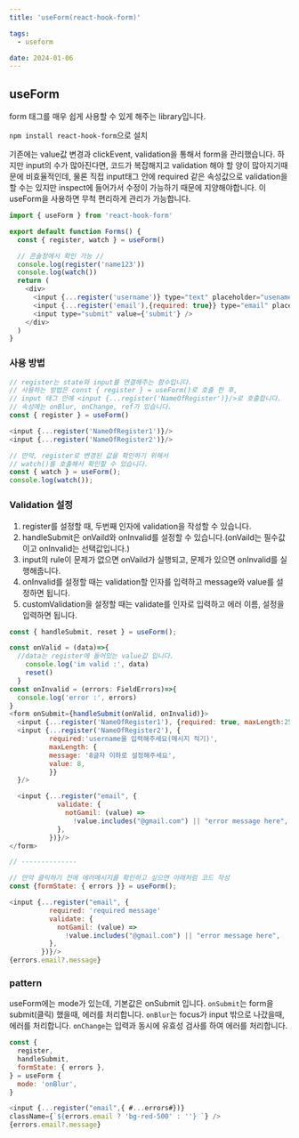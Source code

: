 ```yaml
---
title: 'useForm(react-hook-form)'

tags:
  - useform

date: 2024-01-06
---
```


## useForm

form 태그를 매우 쉽게 사용할 수 있게 해주는 library입니다.

`npm install react-hook-form`으로 설치

기존에는 value값 변경과 clickEvent, validation을 통해서 form을 관리했습니다.
하지만 input의 수가 많아진다면, 코드가 복잡해지고 validation 해야 할 양이 많아지기때문에 비효율적인데,
물론 직접 input태그 안에 required 같은 속성값으로 validation을 할 수는 있지만 inspect에 들어가서 수정이 가능하기 때문에 지양해야합니다.
이 useForm을 사용하면 무척 편리하게 관리가 가능합니다.

```js
import { useForm } from 'react-hook-form'

export default function Forms() {
  const { register, watch } = useForm()

  // 콘솔창에서 확인 가능 //
  console.log(register('name123'))
  console.log(watch())
  return (
    <div>
      <input {...register('username')} type="text" placeholder="usename" />
      <input {...register('email'),{required: true}} type="email" placeholder="email" />
      <input type="submit" value={'submit'} />
    </div>
  )
}
```

### 사용 방법

```js
// register는 state와 input를 연결해주는 함수입니다.
// 사용하는 방법은 const { register } = useForm()로 호출 한 후,
// input 태그 안에 <input {...register('NameOfRegister')}/>로 호출합니다.
// 속성에는 onBlur, onChange, ref가 있습니다.
const { register } = useForm()

<input {...register('NameOfRegister1')}/>
<input {...register('NameOfRegister2')}/>

// 만약, register로 변경된 값을 확인하기 위해서
// watch()를 호출해서 확인할 수 있습니다.
const { watch } = useForm();
console.log(watch());
```

### Validation 설정

1. register를 설정할 때, 두번째 인자에 validation을 작성할 수 있습니다.
2. handleSubmit은 onVaild와 onInvalid를 설정할 수 있습니다.(onVaild는 필수값이고 onInvalid는 선택값입니다.)
3. input의 rule이 문제가 없으면 onVaild가 실행되고, 문제가 있으면 onInvalid를 실행해줍니다.
4. onInvalid를 설정할 때는 validation할 인자를 입력하고 message와 value를 설정하면 됩니다.
5. customValidation을 설정할 때는 validate를 인자로 입력하고 에러 이름, 설정을 입력하면 됩니다.

```js
const { handleSubmit, reset } = useForm();

const onValid = (data)=>{
  //data는 register에 들어있는 value값 입니다.
    console.log('im valid :', data)
    reset()
  }
const onInvalid = (errors: FieldErrors)=>{
  console.log('error :', errors)
}
<form onSubmit={handleSubmit(onValid, onInvalid)}>
  <input {...register('NameOfRegister1'), {required: true, maxLength:25}}/>
  <input {...register('NameOfRegister2'), {
          required:'username을 입력해주세요(메시지 적기)',
          maxLength: {
          message: '8글자 이하로 설정해주세요',
          value: 8,
          }}
  }/>

  <input {...register("email", {
            validate: {
              notGamil: (value) =>
                !value.includes("@gmail.com") || "error message here",
            },
          })}/>
</form>

// --------------

// 만약 클릭하기 전에 에러메시지를 확인하고 싶으면 아래처럼 코드 작성
const {formState: { errors }} = useForm();

<input {...register("email", {
          required: 'required message'
          validate: {
            notGamil: (value) =>
              !value.includes("@gmail.com") || "error message here",
          },
        })}/>
{errors.email?.message}
```

### pattern

useForm에는 mode가 있는데, 기본값은 onSubmit 입니다.
`onSubmit`는 form을 submit(클릭) 했을때, 에러를 처리합니다.
`onBlur`는 focus가 input 밖으로 나갔을때, 에러를 처리합니다.
`onChange`는 입력과 동시에 유효성 검사를 하여 에러를 처리합니다.

```js
const {
  register,
  handleSubmit,
  formState: { errors },
} = useForm {
  mode: 'onBlur',
}

<input {...register("email",{ #...errors#})} 
className={`${errors.email ? 'bg-red-500' : ''} `} />
{errors.email?.message}
```

